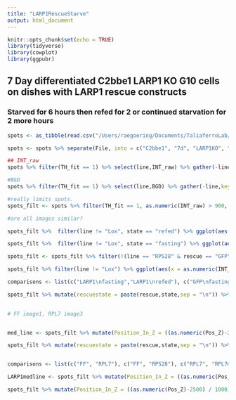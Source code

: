 ```yaml
---
title: "LARP1RescueStarve"
output: html_document
---
```


```r
knitr::opts_chunk$set(echo = TRUE)
library(tidyverse)
library(cowplot)
library(ggpubr)

```

## 7 Day differentiated C2bbe1 LARP1 KO G10 cells on dishes with LARP1 rescue constructs
### Starved for 6 hours then refed for 2 or continued starvation for 2 more hours

```r
spots <- as_tibble(read.csv("/Users/raegoering/Documents/TaliaferroLab/IEC_FISH/22.03.04_LARPRescueStarve/Results/_FISH-QUANT__all_spots_220305.txt", header = TRUE, sep = "\t", skip = 13))

spots <- spots %>% separate(File, into = c("C2bbe1", "7d", "LARP1KO", "G10", "state", "line", "rescue", "image", "Stack"), sep = "_") %>% mutate(image = substr(image, 1, 2)) %>% select(-C2bbe1, -`7d`, -LARP1KO, -G10, -Stack) %>% mutate(state = ifelse(state == "8S", "fasting", "refed"))

```

```r

## INT_raw
spots %>% filter(TH_fit == 1) %>% select(line,INT_raw) %>% gather(-line,key = "param", value = "value") %>% mutate(value = as.numeric(value)) %>% ggplot(aes(y=value, group = line, fill = line)) + geom_density(alpha = 0.5) + theme_cowplot() + ylim(300,2500) + geom_hline(yintercept = 750)

#BGD
spots %>% filter(TH_fit == 1) %>% select(line,BGD) %>% gather(-line,key = "param", value = "value") %>% mutate(value = as.numeric(value)) %>% ggplot(aes(y=value, group = line, fill = line)) + geom_density(alpha = 0.5) + theme_cowplot() + ylim(150,650) + geom_hline(yintercept = 375)

#really limits spots.
spots_filt <- spots %>% filter(TH_fit == 1, as.numeric(INT_raw) > 900, as.numeric(INT_raw) < 3000, as.numeric(SigmaZ) < 1000, as.numeric(BGD) < 375)

#are all images similar?

spots_filt %>%  filter(line != "Lox", state == "refed") %>% ggplot(aes(x = Cell, y = as.numeric(Pos_Z), color = image)) + geom_boxplot(position = "dodge") + facet_grid(rescue~line) 

spots_filt %>%  filter(line != "Lox", state == "fasting") %>% ggplot(aes(x = Cell, y = as.numeric(Pos_Z), color = image)) + geom_boxplot(position = "dodge") + facet_grid(rescue~line) 

spots_filt <- spots_filt %>% filter(!(line == "RPS28" & rescue == "GFP" & state == "fasting" & image == "03"), !(line == "RPS28" & rescue == "LARP1" & state == "fasting" & image == "03" & Cell == "Cell_2"),  !(line == "RPS28" & rescue == "LARP1" & state == "fasting" & image == "01" & Cell == "Cell_3"))

spots_filt %>% filter(line != "Lox") %>% ggplot(aes(x = as.numeric(INT_raw), y = as.numeric(Pos_Z))) + geom_density2d() + facet_grid(rescue~line)

```



```r

comparisons <- list(c("LARP1\nfasting","LARP1\nrefed"), c("GFP\nfasting","GFP\nrefed"))

spots_filt %>% mutate(rescuestate = paste(rescue,state,sep = "\n")) %>% group_by(line,state,rescuestate, image, rescue, Cell) %>% summarise(num_spots = n()) %>% ggplot(aes(x = rescuestate, y = num_spots)) + geom_boxplot(aes(fill = line)) + theme_cowplot() + guides(fill = "none", col = "none") + stat_compare_means(comparisons = comparisons, method = "wilcox.test", label.y = 225, label = "p.signif", hide.ns = TRUE, size = 7, vjust = 0.5) + labs(x = "", y = "Number of spots per cell") + EnvStats::stat_n_text() + facet_wrap(.~line) + scale_x_discrete(limits = c("LARP1\nfasting","LARP1\nrefed", "GFP\nfasting","GFP\nrefed"))
                      

# FF image1, RPL7 image3


med_line <- spots_filt %>% mutate(Position_In_Z = ((as.numeric(Pos_Z)-2500) / 1000)) %>% filter(line == "FF",rescue == "LARP1", state == "fasting") %>% summarize(median(Position_In_Z)) %>% as.numeric()

spots_filt %>% mutate(rescuestate = paste(rescue,state,sep = "\n")) %>% mutate(Position_In_Z = ((as.numeric(Pos_Z)-2500) / 1000)) %>% filter(line != "Lox") %>% ggplot(aes(x = rescuestate, y = Position_In_Z-med_line, fill = line)) + geom_violin(aes(alpha = line)) + geom_boxplot(aes(alpha = line), width = 0.25, outlier.shape = NA) + geom_point(alpha = 0.001, position = "jitter") + theme_cowplot() + guides(fill = "none", col = "none", alpha = "none") + stat_compare_means(comparisons = comparisons, method = "wilcox.test", label.y = c(4,4.5,5,4), label = "p.signif", size = 7, vjust = 0.5, hide.ns = TRUE) + geom_hline(yintercept = 0, size = 1, linetype = "dashed")  + scale_fill_manual(values = c("#808080", "#e8c040", "#e8c040", "#b82080", "#b82080")) + scale_alpha_manual(values = c(1,1,0.5,1,0.5)) + labs(x = "", y = "Position in Z (um)\nFirefly Normalized") + coord_cartesian(ylim = c(-3,6)) + facet_wrap(.~line) + scale_x_discrete(limits = c("LARP1\nfasting","LARP1\nrefed", "GFP\nfasting","GFP\nrefed"))


comparisons <- list(c("FF", "RPL7"), c("FF", "RPS28"), c("RPL7", "RPL7mut"), c("RPS28", "RPS28mut"))

LARP1medline <- spots_filt %>% mutate(Position_In_Z = ((as.numeric(Pos_Z)-2500) / 1000), rescuestate = paste(rescue,state,sep = "\n")) %>% filter(line == "FF") %>% group_by(rescuestate) %>% summarize(meds = median(Position_In_Z-med_line))

spots_filt %>% mutate(Position_In_Z = ((as.numeric(Pos_Z)-2500) / 1000), rescuestate = paste(rescue,state,sep = "\n")) %>% filter(line != "Lox") %>% ggplot(aes(x = line, y = Position_In_Z-med_line)) + geom_violin(aes(fill = line,alpha = line)) + geom_boxplot(aes(fill = line, alpha = line), width = 0.25, outlier.shape = NA) + geom_point(alpha = 0.001, position = "jitter") + theme_cowplot() + guides(fill = "none", col = "none", alpha = "none") + stat_compare_means(comparisons = comparisons, method = "wilcox.test", label.y = 4, label = "p.signif", size = 7, vjust = 0.5, hide.ns = TRUE) + geom_hline(aes(yintercept = meds), data = LARP1medline, size = 1, linetype = "dashed") + scale_fill_manual(values = c("#808080", "#e8c040", "#e8c040", "#b82080", "#b82080")) + scale_alpha_manual(values = c(1,1,0.5,1,0.5))  + labs(x = "", y = "Position in Z (um)/nFirefly Normalized") + coord_cartesian(ylim = c(-3,6)) + facet_wrap(.~rescuestate) 

```

